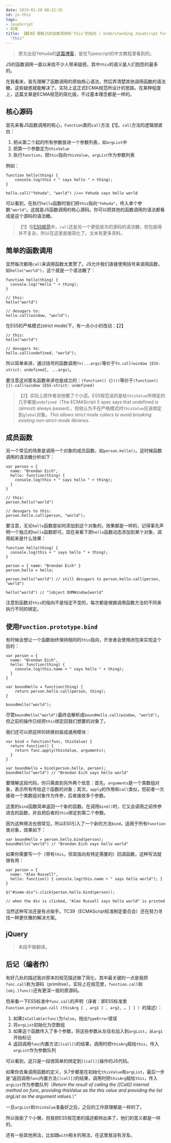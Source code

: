 ```yaml
---
date: 2019-01-28 00:22:35
id: js-this
tags:
- JavaScript
- 前端
title: 【翻译】理解JS的函数调用和‘this’的指向 / Understanding JavaScript Function Invocation and
  "this"
---
```


> 原文出自Yehuda的[这篇博客](https://yehudakatz.com/2011/08/11/understanding-javascript-function-invocation-and-this/)，是在Typescript的中文教程里看到的。

<!-- more -->

JS的函数调用一直以来给不少人带来疑惑，其中`this`的语义是人们抱怨的最多的。

在我看来，首先理解了函数调用的原始核心语法，然后弄清楚其他调用函数的语法糖，这些疑惑就能解决了。实际上这正式ECMA规范所设计的思路。在某种程度上，这篇文章是ECMA规范的简化版，不过基本理念都是一样的。

## 核心源码

首先来看JS函数调用的核心，`Function`类的`call`方法【1】。`call`方法的逻辑很直白：

1. 把从第二个起的所有参数放进一个参数列表，如`argList`中
2. 把第一个参数定为`thisValue`
3. 执行`function`，把`this`指向`thisValue`，`argList`作为参数列表

例如：

````
function hello(thing) {
    console.log(this + " says hello " + thing);
}

hello.call("Yehuda", "world") //=> Yehuda says hello world
````

可以看到，在执行`hello`函数时我们把`this`指向`"Yehuda"`，传入单个参数`"world"`。这就是JS函数调用的核心源码。你可以把其他的函数调用的语法都看成是这个源码的语法糖。

> 【1】在[ES5规范](http://es5.github.io/#x15.3.4.4)中，`call`还是另一个更低层次的源码的语法糖，但包装得并不复杂，所以在这里直接简化了。文末有更多资料。

## 简单的函数调用

显然每次都用`call`来调用函数太累赘了。JS允许我们直接使用括号来调用函数，如`hello("world")`，这个就是一个语法糖了：

````
function hello(thing) {
  console.log("Hello " + thing);
}

// this:
hello("world")

// desugars to:
hello.call(window, "world");
````

在ES5的严格模式(strict mode)下，有一点小小的改动：【2】

````
// this:
hello("world")

// desugars to:
hello.call(undefined, "world");
````

所以简单来讲，通过括号的函数调用`fn(...args)`等价于`fn.call(window [ES5-strict: undefined], ...args)`。

要注意这对匿名函数来讲也是成立的：`(function() {})()`等价于`(function() {}).call(window [ES5-strict: undefined)`

> 【2】实际上原作者说他撒了个小谎。ES5规范说的是给`thisValue`所绑定的几乎都是`undefined`（The ECMAScript 5 spec says that undefined is (almost) always passed），但他认为不在严格模式时`thisValue`应该绑定到`global`对象。*This allows strict mode callers to avoid breaking existing non-strict-mode libraries.*

## 成员函数

另一个常见的场景是调用一个对象的成员函数，如`person.hello()`。这时候函数调用的语法糖分析如下：

````
var person = {
  name: "Brendan Eich",
  hello: function(thing) {
    console.log(this + " says hello " + thing);
  }
}

// this:
person.hello("world")

// desugars to this:
person.hello.call(person, "world");
````

要注意，无论`hello`函数是如何添加到这个对象的，效果都是一样的，记得事先声明一个独立的`hello`函数即可。现在来看下把`hello`函数动态添加到某个对象，调用起来是什么效果：

````
function hello(thing) {
  console.log(this + " says hello " + thing);
}

person = { name: "Brendan Eich" }
person.hello = hello;

person.hello("world") // still desugars to person.hello.call(person, "world")

hello("world") // "[object DOMWindow]world"
````

注意到函数对`this`的指向不是恒定不变的，每次都是根据调用函数方法的不同来执行不同的绑定。

## 使用`Function.prototype.bind`

有时候会想让一个函数始终保持相同的`this`指向，开发者会使用闭包来实现这个目的：

````
var person = {
  name: "Brendan Eich",
  hello: function(thing) {
    console.log(this.name + " says hello " + thing);
  }
}

var boundHello = function(thing) { 
    return person.hello.call(person, thing); 
}

boundHello("world");
````

尽管`boundHello("world")`最终会解析成`boundHello.call(window, "world")`，但之前的操作已经把`this`绑定回我们想要的对象了。

我们还可以把这样的转换封装成通用模块：

````
var bind = function(func, thisValue) {
  return function() {
    return func.apply(thisValue, arguments);
  }
}

var boundHello = bind(person.hello, person);
boundHello("world") // "Brendan Eich says hello world"
````

要理解这段代码，你只需直到另外两个信息：首先，`arguments`是一个类数组对象，表示所有传给这个函数的对象；其次，`apply`的作用和`call`类似，但前者一次接收一个类数组对象作为传参，后者接收多个参数。

这里的`bind`函数简单返回一个新的函数。在调用`bind()`时，它又会调用之前传参进去的函数，并且把后者的`this`绑定到第二个参数。

因为这种用法也很常见，所以ES5引入了一个新的方法`bind`，适用于所有`Function`类对象，效果如下：

````
var boundHello = person.hello.bind(person);
boundHello("world") // "Brendan Eich says hello world"
````

如果你需要写一个（带有`this`，但其指向有特定需要的）回调函数，这种写法就很有用：

````
var person = {
  name: "Alex Russell",
  hello: function() { console.log(this.name + " says hello world"); }
}

$("#some-div").click(person.hello.bind(person));

// when the div is clicked, "Alex Russell says hello world" is printed
````

当然这种写法还是有点拗手。TC39（ECMAScript标准制定委员会）还在努力寻找一种更优雅的解决方案。

## jQuery

> 本段不做翻译。

## 后记（编者作）

有好几处的描述我对原本的规范描述做了简化，其中最关键的一点是我把`func.call`称为源码（primitive）。实际上在规范里，`function.call`和`[obj.]func()`还有更深一层的原源码。

但来看一下ES5标准中`func.call`的声明（译者：即ES5标准里`Function.prototype.call (thisArg [ , arg1 [ , arg2, … ] ] ) `的描述）：

1. 如果`IsCallable(func)`为`false`，抛出`TypeError`错误
2. 将`argList`初始化为空数组
3. 如果这个函数传入了多个参数，将这些参数从左往右加入到`argList`，从`arg1`开始标记
4. 返回调用`func`内置方法`[[call]]`的结果，调用时把`thisArg`赋给`this`，传入`argList`作为参数队列

可以看到，这只是一段很简单的绑定到`[[call]]`操作的JS代码。

如果你去看调用函数的定义，头7步都是在初始化`thisValue`和`argList`，最后一步是“返回调用`func`内置方法`[[call]]`的结果，调用时把`thisArg`赋给`this`，传入`argList`作为参数队列（*Return the result of calling the [[Call]] internal method on func, providing thisValue as the this value and providing the list argList as the argument values.*）”

一旦`argList`和`thisValue`准备好之后，之后的工作原理都是一样的了。

所以我偷了个小懒，但我把ES5规范里的描述都拎出来了，他们的意义都是一样的。

还有一些其他用法，比如跟`with`相关的用法，在这里我没有涉及。